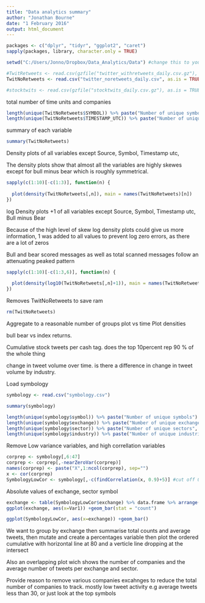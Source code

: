 ```yaml
---
title: "Data analytics summary"
author: "Jonathan Bourne"
date: "1 February 2016"
output: html_document
---
```




```r
packages <- c("dplyr", "tidyr", "ggplot2", "caret")
sapply(packages, library, character.only = TRUE)

setwd("C:/Users/Jonno/Dropbox/Data_Analytics/Data") #change this to your file path

#TwitRetweets <- read.csv(gzfile("twitter_withretweets_daily.csv.gz"), as.is = TRUE)
TwitNoRetweets <- read.csv("twitter_noretweets_daily.csv", as.is = TRUE)

#stocktwits <- read.csv(gzfile("stocktwits_daily.csv.gz"), as.is = TRUE)


```


total number of time units and companies
```r
length(unique(TwitNoRetweets$SYMBOL)) %>% paste("Number of unique symbols")
length(unique(TwitNoRetweets$TIMESTAMP_UTC)) %>% paste("Number of unique timestamps", .)
```

summary of each variable

```r
summary(TwitNoRetweets)
```


Density plots of all variables except Source, Symbol, Timestamp utc,

The density plots show that almost all the variables are highly skewes except for bull minus bear which is roughly symmetrical. 
```r

sapply(c(1:10)[-c(1:3)], function(n) {
  
  plot(density(TwitNoRetweets[,n]), main = names(TwitNoRetweets)[n])
})


```


log Density plots +1 of all variables except Source, Symbol, Timestamp utc, Bull minus Bear

Because of the high level of skew log density plots could give us more information, 1 was added to all values to prevent log zero errors, as there are a lot of zeros

Bull and bear scored messages as well as total scanned messages follow an attenuating peaked pattern
```r

sapply(c(1:10)[-c(1:3,6)], function(n) {
  
  plot(density(log10(TwitNoRetweets[,n]+1)), main = names(TwitNoRetweets)[n])
})


```

Removes TwitNoRetweets to save ram
```r
rm(TwitNoRetweets)
```


Aggregate to a reasonable number of groups
plot vs time
Plot densities

bull bear vs index returns.

Cumulative stock tweets per cash tag. does the top 10percent rep 90 % of the whole thing

change in tweet volume over time. 
is there a difference in change in tweet volume by industry.

Load symbology
```r
symbology <- read.csv("symbology.csv")
```

```r
summary(symbology)
```


```r
length(unique(symbology$symbol)) %>% paste("Number of unique symbols")
length(unique(symbology$exchange)) %>% paste("Number of unique exchanges", .)
length(unique(symbology$sector)) %>% paste("Number of unique sectors", .)
length(unique(symbology$industry)) %>% paste("Number of unique industries", .)

```


Remove Low variance variables, and high correllation variables
```r
corprep <- symbology[,6:47]
corprep <- corprep[,-nearZeroVar(corprep)]
names(corprep) <- paste("X",1:ncol(corprep), sep="")
x <- cor(corprep)
SymbologyLowCor <- symbology[,-c(findCorrelation(x, 0.9)+5)] #cut off 0.9

```

Absolute values of exchange, sector symbol
```r
exchange <- table(SymbologyLowCor$exchange) %>% data.frame %>% arrange(-Freq)
ggplot(exchange, aes(x=Var1)) +geom_bar(stat = "count")

ggplot(SymbologyLowCor, aes(x=exchange)) +geom_bar()
```

We want to group by exchange then summarise total counts and average tweets, then mutate and create a percentages variable then plot the ordered cumulative with horizontal line at 80 and a verticle line dropping at the intersect

Also an overlapping plot wich shows the number of companies and the average number of tweets per exchange and sector.

Provide reason to remove various companies excahnges to reduce the total number of companies to track. mostly low tweet activity e.g average tweets less than 30, or just look at the top symbols
